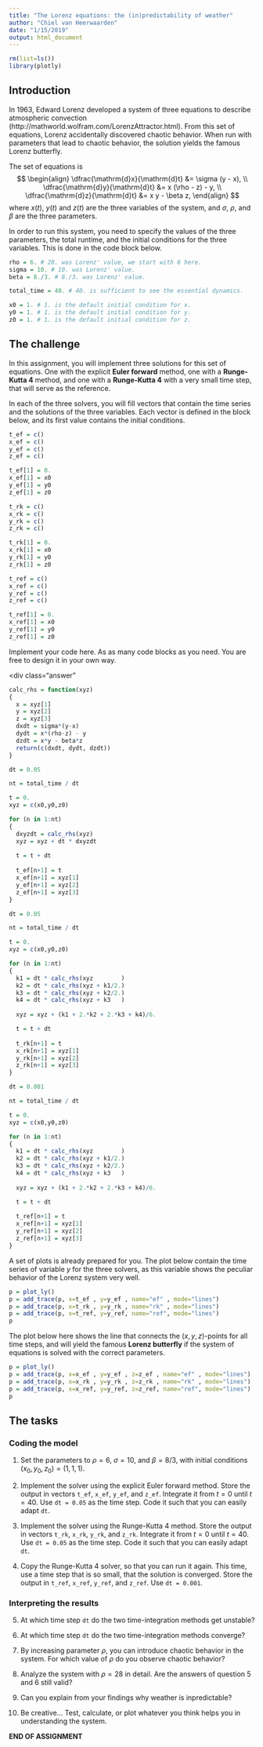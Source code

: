 ```yaml
---
title: "The Lorenz equations: the (in)predictability of weather"
author: "Chiel van Heerwaarden"
date: "1/15/2019"
output: html_document
---
```


```r
rm(list=ls())
library(plotly)
```

## Introduction
In 1963, Edward Lorenz developed a system of three equations to describe atmospheric convection (http://mathworld.wolfram.com/LorenzAttractor.html). From this set of equations, Lorenz accidentally discovered chaotic behavior. When run with parameters that lead to chaotic behavior, the solution yields the famous Lorenz butterfly.

The set of equations is
$$
\begin{align}
\dfrac{\mathrm{d}x}{\mathrm{d}t} &= \sigma (y - x), \\
\dfrac{\mathrm{d}y}{\mathrm{d}t} &= x (\rho - z) - y, \\
\dfrac{\mathrm{d}z}{\mathrm{d}t} &= x y - \beta z,
\end{align}
$$
where $x(t)$, $y(t)$ and $z(t)$ are the three variables of the system, and $\sigma$, $\rho$, and $\beta$ are the three parameters. 

In order to run this system, you need to specify the values of the three parameters, the total runtime, and the initial conditions for the three variables. This is done in the code block below.

```r
rho = 6. # 28. was Lorenz' value, we start with 6 here.
sigma = 10. # 10. was Lorenz' value.
beta = 8./3. # 8./3. was Lorenz' value.

total_time = 40. # 40. is sufficient to see the essential dynamics.

x0 = 1. # 1. is the default initial condition for x.
y0 = 1. # 1. is the default initial condition for y.
z0 = 1. # 1. is the default initial condition for z.
```

## The challenge
In this assignment, you will implement three solutions for this set of equations. One with the explicit **Euler forward** method, one with a **Runge-Kutta 4** method, and one with a **Runge-Kutta 4** with a very small time step, that will serve as the reference.

In each of the three solvers, you will fill vectors that contain the time series and the solutions of the three variables. Each vector is defined in the block below, and its first value contains the initial conditions.

```r
t_ef = c()
x_ef = c()
y_ef = c()
z_ef = c()

t_ef[1] = 0.
x_ef[1] = x0
y_ef[1] = y0
z_ef[1] = z0

t_rk = c()
x_rk = c()
y_rk = c()
z_rk = c()

t_rk[1] = 0.
x_rk[1] = x0
y_rk[1] = y0
z_rk[1] = z0

t_ref = c()
x_ref = c()
y_ref = c()
z_ref = c()

t_ref[1] = 0.
x_ref[1] = x0
y_ref[1] = y0
z_ref[1] = z0
```

<div class="student_answer">
Implement your code here. As as many code blocks as you need. You are free to design it in your own way.
</div>

<div class="answer"
```r
calc_rhs = function(xyz)
{
  x = xyz[1]
  y = xyz[2]
  z = xyz[3]
  dxdt = sigma*(y-x)
  dydt = x*(rho-z) - y
  dzdt = x*y - beta*z
  return(c(dxdt, dydt, dzdt))
}
```

```r
dt = 0.05

nt = total_time / dt

t = 0.
xyz = c(x0,y0,z0)

for (n in 1:nt)
{
  dxyzdt = calc_rhs(xyz)
  xyz = xyz + dt * dxyzdt
  
  t = t + dt
  
  t_ef[n+1] = t
  x_ef[n+1] = xyz[1]
  y_ef[n+1] = xyz[2]
  z_ef[n+1] = xyz[3]
}
```

```r
dt = 0.05

nt = total_time / dt

t = 0.
xyz = c(x0,y0,z0)

for (n in 1:nt)
{
  k1 = dt * calc_rhs(xyz        )
  k2 = dt * calc_rhs(xyz + k1/2.)
  k3 = dt * calc_rhs(xyz + k2/2.)
  k4 = dt * calc_rhs(xyz + k3   )
  
  xyz = xyz + (k1 + 2.*k2 + 2.*k3 + k4)/6.

  t = t + dt
  
  t_rk[n+1] = t
  x_rk[n+1] = xyz[1]
  y_rk[n+1] = xyz[2]
  z_rk[n+1] = xyz[3]
}
```

```r
dt = 0.001

nt = total_time / dt

t = 0.
xyz = c(x0,y0,z0)

for (n in 1:nt)
{
  k1 = dt * calc_rhs(xyz        )
  k2 = dt * calc_rhs(xyz + k1/2.)
  k3 = dt * calc_rhs(xyz + k2/2.)
  k4 = dt * calc_rhs(xyz + k3   )
  
  xyz = xyz + (k1 + 2.*k2 + 2.*k3 + k4)/6.

  t = t + dt
  
  t_ref[n+1] = t
  x_ref[n+1] = xyz[1]
  y_ref[n+1] = xyz[2]
  z_ref[n+1] = xyz[3]
}
```
</div>

A set of plots is already prepared for you. The plot below contain the time series of variable $y$ for the three solvers, as this variable shows the peculiar behavior of the Lorenz system very well.

```r
p = plot_ly()
p = add_trace(p, x=t_ef , y=y_ef , name="ef" , mode="lines")
p = add_trace(p, x=t_rk , y=y_rk , name="rk" , mode="lines")
p = add_trace(p, x=t_ref, y=y_ref, name="ref", mode="lines")
p
```
The plot below here shows the line that connects the $(x, y, z)$-points for all time steps, and will yield the famous **Lorenz butterfly** if the system of equations is solved with the correct parameters.

```r
p = plot_ly()
p = add_trace(p, x=x_ef , y=y_ef , z=z_ef , name="ef" , mode="lines")
p = add_trace(p, x=x_rk , y=y_rk , z=z_rk , name="rk" , mode="lines")
p = add_trace(p, x=x_ref, y=y_ref, z=z_ref, name="ref", mode="lines")
p
```


## The tasks
### Coding the model
1. Set the parameters to $\rho = 6$, $\sigma = 10$, and $\beta = 8/3$, with initial conditions $\left(x_0, y_0, z_0\right) = \left( 1, 1, 1 \right)$.

2. Implement the solver using the explicit Euler forward method. Store the output in vectors `t_ef`, `x_ef`, `y_ef`, and `z_ef`. Integrate it from $t = 0$ until $t = 40$. Use `dt = 0.05` as the time step. Code it such that you can easily adapt `dt`.

3. Implement the solver using the Runge-Kutta 4 method. Store the output in vectors `t_rk`, `x_rk`, `y_rk`, and `z_rk`. Integrate it from $t = 0$ until $t = 40$. Use `dt = 0.05` as the time step. Code it such that you can easily adapt `dt`.

4. Copy the Runge-Kutta 4 solver, so that you can run it again. This time, use a time step that is so small, that the solution is converged. Store the output in `t_ref`, `x_ref`, `y_ref`, and `z_ref`. Use `dt = 0.001`.

### Interpreting the results
5. At which time step `dt` do the two time-integration methods get unstable?

6. At which time step `dt` do the two time-integration methods converge?

7. By increasing parameter $\rho$, you can introduce chaotic behavior in the system. For which value of $\rho$ do you observe chaotic behavior?

8. Analyze the system with $\rho = 28$ in detail. Are the answers of question 5 and 6 still valid?

9. Can you explain from your findings why weather is inpredictable?

10. Be creative... Test, calculate, or plot whatever you think helps you in  understanding the system.

**END OF ASSIGNMENT**

